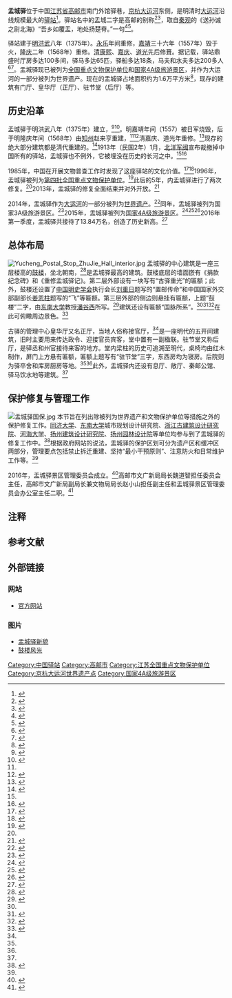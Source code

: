 {{文物保护单位
|级别 = 全国
|名称 = 盂城驿
|图片 = [[File:Yucheng_Postal_Stop_entrance.jpg|220px]]
|所在 = [[江苏省|江苏省]][[高邮市|高邮市]]
|坐标 = {{coord|32|46|21|N|119|25|57|E|display=inline,title|scale:10000}}
|分类 = 古建筑
|时代 = 清
|编号 = [[第四批全国重点文物保护单位|第四批]]第160项
|登录 = 1996年11月20日
}}

'''盂城驿'''{{NoteTag|应写作“盂”城驿而非“孟”城驿。}}位于中国[[江苏省|江苏省]][[高邮市|高邮市]]南门外馆驿巷，[[京杭大运河|京杭大运河]]东侧，是明清时[[大运河|大运河]]沿线规模最大的[[驿站|驿站]]<ref name=":0">{{Cite web |url = http://www.dili360.com/article/p53b24a5f9bdce03.htm |title = 高邮盂城驿：明清时大运河沿线规模最大驿站 |accessdate = 2016-07-01 |author =  |date = 2014-07-01 |publisher = 中国国家地理 |archive-date = 2019-06-10 |archive-url = https://web.archive.org/web/20190610055813/http://www.dili360.com/article/p53b24a5f9bdce03.htm |dead-url = no }}</ref>。驿站名中的盂城二字是高邮的别称<ref>{{Cite book |title=高邮县志 |author=王鹤|author2=杨杰 |author3=高邮县编史修志领导小组 |publisher=江苏人民出版社|year=1990}}</ref>{{Rp|3}}<ref>{{Cite book |title=江苏省志：地理志 |publisher=江苏古籍出版社 |year=1999 |volume=2}}</ref>{{Rp|88}}，取自[[秦观|秦观]]的《送孙诚之尉北海》“吾乡如覆盂，地处扬楚脊。”一句<ref>{{Cite journal|title=水陆两栖揽下一路仆仆风尘——盂城驿|author=娄华东|url=http://d.wanfangdata.com.cn/Periodical/zhmj201208004|journal=中华民居|issue=8|doi=10.3969/j.issn.1674-3954.2012.08.004|others=|year=2012|volume=|pmid=|access-date=2017-01-01|archive-date=2017-01-18|archive-url=https://web.archive.org/web/20170118035148/http://d.wanfangdata.com.cn/Periodical/zhmj201208004|dead-url=no}}</ref><ref>{{Cite book |title=万象更新：揚州建国后史料专辑 |publisher=江苏文史资料编辑部 |year=1997 |volume=97}}</ref>{{Rp|41}}。

驿站建于[[明朝|明]][[洪武|洪武]]八年（1375年）。[[永乐|永乐]]年间重修，[[嘉靖|嘉靖]]三十六年（1557年）毁于火，[[隆庆_(明朝)|隆庆]]二年（1568年）重修。[[清朝|清]][[康熙|康熙]]、[[嘉庆|嘉庆]]、[[道光|道光]]先后修葺。据记载，驿站鼎盛时厅房多达100多间，驿马多达65匹，驿船多达18条，马夫和水夫多达200多人<ref name=":5">{{Cite news|url=http://www.china.com.cn/chinese/zhuanti/yhsy/1193549.htm|title=国内保存最完好的古驿站——盂城驿|author=黄晔华|website=中国网|accessdate=2006-04-25|archive-date=2007-10-17|archive-url=https://web.archive.org/web/20071017210449/http://www.china.com.cn/chinese/zhuanti/yhsy/1193549.htm|dead-url=no}}</ref><ref name=":3">{{Cite web |url=http://www.chinagrandcanal.com/view.php?id=1632 |title=中国第一驿站孟城驿 |accessdate=2017-01-13 |publisher=大运河遗产保护管理办公室 |archive-date=2019-06-03 |archive-url=https://web.archive.org/web/20190603144932/http://www.chinagrandcanal.com/view.php?id=1632 |dead-url=no }}</ref>。盂城驿现已被列为[[全国重点文物保护单位|全国重点文物保护单位]]和[[国家4A级旅游景区|国家4A级旅游景区]]，并作为大运河的一部分被列为世界遗产。现在的盂城驿占地面积约为1.6万平方米<ref name=":6">{{Cite book |title=中国文物地图集：江苏分册 |publisher=广东省地图出版社 |year=2008 |isbn=9787503144486}}</ref>{{Rp|381}}，现存的建筑有门厅、皇华厅（正厅）、驻节堂（后厅）等。

== 历史沿革 ==
盂城驿于明洪武八年（1375年）建立，<ref name=":4">{{Cite book|title=江苏省志|publisher=江苏人民出版社|year=|volume=84}}</ref>{{Rp|270}}<ref>{{Cite book|title=江苏省志|publisher=江苏人民出版社|year=|volume=34}}</ref>{{Rp|152}}。明嘉靖年间（1557）被日军烧毁，后于明隆庆年间（1568年）由[[知州|知州]]赵来亨重建，<ref name=":6" />{{Rp|381}}<ref>{{Cite book|title=江苏名鎮志|last=汪文超|first=|last2=江苏省地方志编纂委员会|publisher=江苏古籍出版社|year=1993|isbn=|location=|pages=}}</ref>{{Rp|660}}清嘉庆、道光年重修。<ref>{{Cite journal|title=关注大运河，关注文化线路|author=|url=|journal=中国文化遗产|issue=3|doi=|year=2009|volume=|issn=1672-7819|pmid=}}</ref>{{Rp|16}}现存的绝大部分建筑都是清代重建的。<ref>{{Cite web|url=http://www.jssdfz.com/index.php?m=content&c=index&a=show&catid=20&id=5908|title=盂城驿|accessdate=2017-01-07|author=|date=2015-07-14|publisher=江苏省地方志编纂委员会办公室|archive-date=2019-06-05|archive-url=https://web.archive.org/web/20190605162323/http://www.jssdfz.com/index.php?m=content&c=index&a=show&catid=20&id=5908|dead-url=no}}</ref>1913年（民国2年）1月，[[北洋军阀|北洋军阀]]宣布裁撤掉中国所有的驿站，盂城驿也不例外，它被埋没在历史的长河之中。<ref name=":0" /><ref>{{Cite book|title=清代邮戳志|author=孙君毅|publisher=中国集邮出版社|year=1984}}</ref>{{Rp|1}}

{{Multiple image
 |align     = left
 |direction = vertical
 |width     = 220
 |image1    = 盂城驿在中国东部的位置.jpg
 |caption1  = 盂城驿在中国东部的位置
 |image2    = 盂城驿在高邮的位置.jpg
 |caption2  = 盂城驿在高邮的位置
}}

1985年，中国在开展文物普查工作时发现了这座驿站的文化价值。<ref>{{Cite news|url=http://news.xinhuanet.com/newscenter/2002-12/16/content_661081.htm|title=江苏高邮盂城古驿：见证中国邮驿事业2千年|date=|work=新华网|accessdate=2002-12-16|archive-date=2005-04-22|archive-url=https://web.archive.org/web/20050422125314/http://news.xinhuanet.com/newscenter/2002-12/16/content_661081.htm|dead-url=no}}</ref><ref>{{Cite journal|title=大运河畔的“稀世遗珍──盂城驿|author=高鸣|url=http://www.cnki.com.cn/Article/CJFDTotal-SLTD199501012.htm|journal=水利天地|issue=1|doi=|others=|year=1995|volume=|issn=1002-3305|pmid=|access-date=2017-01-13|archive-date=2020-10-20|archive-url=https://web.archive.org/web/20201020155806/http://www.cnki.com.cn/Article/CJFDTotal-SLTD199501012.htm|dead-url=no}}</ref>1996年，盂城驿被列为[[第四批全国重点文物保护单位|第四批全国重点文物保护单位]]。<ref>{{Cite web|url=http://www.gov.cn/guoqing/2014-07/21/content_2721166.htm|title=国务院关于公布第四批全国重点文物保护单位的通知|accessdate=2017-01-07|author=|date=1996-11-20|publisher=中国政府网|archive-date=2017-04-16|archive-url=https://web.archive.org/web/20170416130304/http://www.gov.cn/guoqing/2014-07/21/content_2721166.htm|dead-url=no}}</ref>此后的5年，内盂城驿进行了两次修复。<ref name=":0" />2013年，盂城驿的修复全面结束并对外开放。<ref>{{Cite web|url=http://www.ccdy.cn/lvyou/zixun/201310/t20131021_782231.htm|title=明代邮政驿站江苏盂城驿扩容后开放|accessdate=2017-01-13|author=蒋芳|date=2013-10-21|publisher=中国文化传媒网}}{{Dead link|date=2018年6月 |bot=InternetArchiveBot |fix-attempted=no }}</ref>

2014年，盂城驿作为[[大运河|大运河]]的一部分被列为[[世界遗产|世界遗产]]。<ref>{{Cite book|url=http://www.pishu.com.cn/skwx_ps/multimedia/download?ID=28C49B5EC6427325094625BD0DF3A7135F81FEC1224DB9E6&siteid=14&Type=|title=大运河（扬州段）文化遗产的保护利用|author=姜师立|author2=张益|author3=吴益群|publisher=|year=}}</ref>{{Rp|3}}同年，盂城驿被列为国家3A级旅游景区。<ref>{{Cite web|url=http://xxgk.gaoyou.gov.cn/gyxxgk/U0000/201611/cf22eac2de2a4ff6a0ad92c1d0ddcac6.shtml|title=盂城东市招商新闻发布会|accessdate=2017-01-13|author=|date=2016-10-28|publisher=高邮市人民政府办公室}}{{Dead link|date=2018年7月 |bot=InternetArchiveBot |fix-attempted=yes }}</ref>2015年，盂城驿被列为[[国家4A级旅游景区|国家4A级旅游景区]]。<ref>{{Cite web|url=http://www.yangzhou.gov.cn/qxxw/201512/3e672790273c4b4eaf21dd393ec16a82.shtml|title=盂城驿获批国家4A级旅游景区|accessdate=2017-01-07|author=|date=2015-12-25|publisher=扬州市人民政府办公室}}{{Dead link|date=2018年6月 |bot=InternetArchiveBot |fix-attempted=no }}</ref><ref>{{Cite web|url=http://www.jiangsu.gov.cn/zwfw/lstd/lyz/xxfu/201604/t20160411_428080.html|title=高邮市旅游业发展态势良好|accessdate=2017-01-07|author=|date=2016-04-11|publisher=江苏省人民政府}}</ref><ref>{{Cite web|url=http://www.gaoyou.gov.cn/gaoyou/zwyw/201512/be1190da53b8421a96e8671beccabff7.shtml|title=盂城驿获批国家4A级旅游景区|accessdate=2016-01-13|author=殷朝刚|date=2015-12-25|publisher=高邮市人民政府办公室}}{{Dead link|date=2018年8月 |bot=InternetArchiveBot |fix-attempted=yes }}</ref>2016年第一季度，盂城驿共接待了13.84万名，创造了历史新高。<ref>{{Cite web|url=http://www.jiangsu.gov.cn/zwfw/lstd/lyz/xxfu/201604/t20160415_428759.html|title=一季度高邮市旅游业总收入超十亿元|accessdate=2017-01-07|author=|date=2016-04-15|publisher=江苏省人民政府}}</ref>

== 总体布局 ==
[[File:Yucheng_Postal_Stop_ZhuJie_Hall_interior.jpg|right]]
盂城驿的中心建筑是一座三层楼高的[[鼓楼|鼓楼]]，坐北朝南，<ref name=":1">{{Cite web|url=http://www.yangzhou.gov.cn/ycdjj/201406/3b374fb17ae446df9f1667c117ad034c.shtml|title=盂城驿|accessdate=2017-01-13|author=|date=2014-06-03|publisher=扬州市人民政府办公室}}{{Dead link|date=2018年6月 |bot=InternetArchiveBot |fix-attempted=no }}</ref>是盂城驿最高的建筑。鼓楼底层的墙面嵌有《捐款纪念碑》和《重修盂城驿记》。第二层外部设有一块写有“古驿重光”的匾额；此外，鼓楼还设置了[[中国明史学会|中国明史学会]]执行会长[[刘重日|刘重日]]题写的“置邮传命”和中国国家外交部副部长[[姜恩柱|姜恩柱]]题写的“飞”等匾额。第三层外部的侧边则悬挂有匾额，上题“鼓楼”二字，由[[东南大学|东南大学]]教授[[潘谷西|潘谷西]]所写。<ref>{{Cite news|url=http://js.ifeng.com/travel/lx/urban/detail_2014_01/22/1770890_1.shtml|title=高邮盂城驿 明代稀世遗珍|date=|work=凤凰江苏|publisher=凤凰新媒体|accessdate=2014-01-22|archive-date=2019-06-09|archive-url=https://web.archive.org/web/20190609184058/http://js.ifeng.com/travel/lx/urban/detail_2014_01/22/1770890_1.shtml|dead-url=no}}</ref>建筑还设有匾额“国脉所系”。<ref name=":0" /><ref>{{Cite news|url=http://paper.people.com.cn/rmrbhwb/html/2016-10/12/content_1717898.htm|title=盂城驿怀古|date=|work=人民日报海外版|accessdate=2016-10-12|archive-date=2019-06-11|archive-url=https://web.archive.org/web/20190611051811/http://paper.people.com.cn/rmrbhwb/html/2016-10/12/content_1717898.htm|dead-url=no}}</ref><ref name=":2">{{Cite web|url=http://www.yangzhou.gov.cn/you/201111/195dd845cb5d47139dc817e9d5cbfa70.shtml|title=盂城驿|accessdate=2017-01-13|author=|date=2006-11-02|publisher=扬州市人民政府办公室}}{{Dead link|date=2018年6月 |bot=InternetArchiveBot |fix-attempted=no }}</ref>在此可俯瞰周边景色。<ref>{{Cite web|url=http://www.gaoyou.gov.cn/gaoyou/gyly/201604/fd4aea7d4d1e452d9d599580ae2bebff.shtml|title=盂城驿|accessdate=2017-01-13|author=|date=2016-04-15|publisher=高邮市人民政府办公室}}{{Dead link|date=2018年8月 |bot=InternetArchiveBot |fix-attempted=yes }}</ref>

古驿的管理中心皇华厅又名正厅，当地人俗称接官厅，<ref name=":4" />{{Rp|152}}是一座明代的五开间建筑，旧时主要用来传达政令、迎接官员宾客，堂中置有一副楹联。驻节堂又称后厅，是驿丞和州官接待来客的地方。堂内梁柱的历史可追溯至明代，桌椅均由红木制作，屏门上方悬有匾额，匾额上题写有“驻节堂”三字，东西房均为寝房。后院则为驿卒舍和库房厨房等地。<ref name=":3" /><ref name=":2" />此外，盂城驿内还设有息厅、敞厅、秦邮公馆、驿马饮水地等建筑。<ref name=":5" />

== 保护修复与管理工作 ==
[[File:盂城驿国保.jpg|thumb]]
本节旨在列出除被列为世界遗产和文物保护单位等措施之外的保护修复工作。[[同济大学|同济大学]]、[[东南大学|东南大学]]城市规划设计研究院、[[浙江古建筑设计研究院|浙江古建筑设计研究院]]、[[河海大学|河海大学]]、[[扬州建筑设计研究院|扬州建筑设计研究院]]、[[扬州园林设计院|扬州园林设计院]]等单位均参与到了盂城驿的修复工作中。<ref>{{Cite web|url=http://www.jsgyjs.gov.cn/show_news.asp?News_Class=3&Nid=2187|title=盂城驿修缮整治工程|accessdate=2017-01-07|author=|date=2015-04-23|publisher=高邮市城乡建设局}}{{Dead link|date=2018年7月 |bot=InternetArchiveBot |fix-attempted=yes }}</ref>根据政府网站的说法，盂城驿的保护区划可分为遗产区和缓冲区两部分，管理要点包括禁止拆迁重建、坚持“最小干预原则”、注意防火和日常维护工作等。<ref name=":1" />

2016年，盂城驿景区管理委员会成立。<ref>{{Cite web|url=http://www.gaoyou.gov.cn/gaoyou/zwyw/201605/8e6b1eca65f145cb83ead5c4a9cca8f6.shtml|title=盂城驿景区管委会昨成立|accessdate=2017-01-13|author=管玮玮|date=2016-05-06|publisher=高邮市人民政府办公室}}{{Dead link|date=2018年8月 |bot=InternetArchiveBot |fix-attempted=yes }}</ref>高邮市文广新局局长魏道智担任委员会主任，高邮市文广新局副局长兼文物局局长赵小山担任副主任和盂城驿景区管理委员会办公室主任二职。<ref>{{Cite web|url=http://xxgk.gaoyou.gov.cn/gyxxgk/E0000/201605/042b9fd00b344366aa882bdb1cd08634.shtml|title=市政府关于成立盂城驿景区管理委员会的通知|accessdate=2017-01-13|author=|date=2016-04-14|publisher=高邮市人民政府}}{{Dead link|date=2018年7月 |bot=InternetArchiveBot |fix-attempted=yes }}</ref>

{{Clear}}

== 注释 ==
{{NoteFoot}}

==参考文献==
{{reflist|2}}

== 外部链接 ==

=== 网站 ===
*[http://www.gywyt.com/ 官方网站] {{Wayback|url=http://www.gywyt.com/ |date=20210125123447 }}

=== 图片 ===
* [https://web.archive.org/web/20170109195531/http://www.gaoyou.gov.cn/gaoyou/mhgy/201509/b0e2375d8f7a4ae9b9ef523971f552e5.shtml 盂城驿新貌]
* [https://web.archive.org/web/20160406025608/http://www.gaoyou.gov.cn/gaoyou/yzgy/201404/dd897e46ba0e405aa1f65cc70185300a/images/e574ba16e5e748588e9be76ca992ec96.jpg 鼓楼风光]

{{大运河世界文化遗产}}
{{江苏全国重点文物保护单位}}
[[Category:中国驿站|Category:中国驿站]]
[[Category:高邮市|Category:高邮市]]
[[Category:江苏全国重点文物保护单位|Category:江苏全国重点文物保护单位]]
[[Category:京杭大运河世界遗产点|Category:京杭大运河世界遗产点]]
[[Category:国家4A级旅游景区|Category:国家4A级旅游景区]]